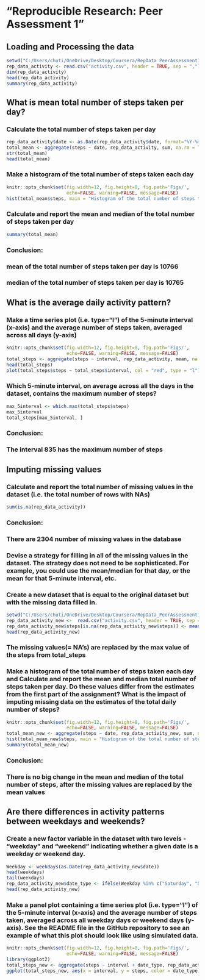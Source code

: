 # "Reproducible Research: Peer Assessment 1"

## Loading and Processing the data

```r
setwd("C:/Users/chuti/OneDrive/Desktop/Coursera/RepData_PeerAssessment1/activity")
rep_data_activity <- read.csv("activity.csv", header = TRUE, sep = ",")
dim(rep_data_activity)
head(rep_data_activity)
summary(rep_data_activity)
```

## What is mean total number of steps taken per day?

### Calculate the total number of steps taken per day

```r
rep_data_activity$date <- as.Date(rep_data_activity$date, format="%Y-%m-%d")
total_mean <- aggregate(steps ~ date, rep_data_activity, sum, na.rm = TRUE)
str(total_mean)
head(total_mean)
```



### Make a histogram of the total number of steps taken each day

```r
knitr::opts_chunk$set(fig.width=12, fig.height=8, fig.path='Figs/',
                      echo=FALSE, warning=FALSE, message=FALSE)
hist(total_mean$steps, main = "Histogram of the total number of steps taken each day")
```

### Calculate and report the mean and median of the total number of steps taken per day

```r
summary(total_mean)
```

### Conclusion:
### mean of the total number of steps taken per day is 10766
### median of the total number of steps taken per day is 10765

## What is the average daily activity pattern?

### Make a time series plot (i.e. \color{red}{\verb|type = "l"|}type="l") of the 5-minute interval (x-axis) and the average number of steps taken, averaged across all days (y-axis)

```r
knitr::opts_chunk$set(fig.width=12, fig.height=8, fig.path='Figs/',
                      echo=FALSE, warning=FALSE, message=FALSE)
total_steps <- aggregate(steps ~ interval, rep_data_activity, mean, na.rm = TRUE)
head(total_steps)
plot(total_steps$steps ~ total_steps$interval, col = "red", type = "l")
```

### Which 5-minute interval, on average across all the days in the dataset, contains the maximum number of steps?

```r
max_5interval <- which.max(total_steps$steps)
max_5interval
total_steps[max_5interval, ]
```

### Conclusion:
### The interval 835 has the maximum number of steps

## Imputing missing values

### Calculate and report the total number of missing values in the dataset (i.e. the total number of rows with \color{red}{\verb|NA|}NAs)

```r
sum(is.na(rep_data_activity))
```

### Conclusion:
### There are 2304 number of missing values in the database

### Devise a strategy for filling in all of the missing values in the dataset. The strategy does not need to be sophisticated. For example, you could use the mean/median for that day, or the mean for that 5-minute interval, etc.
### Create a new dataset that is equal to the original dataset but with the missing data filled in.

```r
setwd("C:/Users/chuti/OneDrive/Desktop/Coursera/RepData_PeerAssessment1/activity")
rep_data_activity_new <-  read.csv("activity.csv", header = TRUE, sep = ",")
rep_data_activity_new$steps[is.na(rep_data_activity_new$steps)] <- mean(rep_data_activity_new$steps, na.rm = TRUE)
head(rep_data_activity_new)
```


### The missing values(= NA's) are replaced by the max value of the steps from total_steps

### Make a histogram of the total number of steps taken each day and Calculate and report the mean and median total number of steps taken per day. Do these values differ from the estimates from the first part of the assignment? What is the impact of imputing missing data on the estimates of the total daily number of steps?

```r
knitr::opts_chunk$set(fig.width=12, fig.height=8, fig.path='Figs/',
                      echo=FALSE, warning=FALSE, message=FALSE)
total_mean_new <- aggregate(steps ~ date, rep_data_activity_new, sum, na.rm = TRUE)
hist(total_mean_new$steps, main = "Histogram of the total number of steps taken each day after missing values are imputed")
summary(total_mean_new)
```

### Conclusion:
### There is no big change in the mean and median of the total number of steps, after the missing values are replaced by the mean values

## Are there differences in activity patterns between weekdays and weekends?

### Create a new factor variable in the dataset with two levels - "weekday" and "weekend" indicating whether a given date is a weekday or weekend day.

```r
Weekday <- weekdays(as.Date(rep_data_activity_new$date))
head(weekdays)
tail(weekdays)
rep_data_activity_new$date_type <- ifelse(Weekday %in% c("Saturday", "Sunday"), "Weekend", "Weekday")
head(rep_data_activity_new)    
```

### Make a panel plot containing a time series plot (i.e. \color{red}{\verb|type = "l"|}type="l") of the 5-minute interval (x-axis) and the average number of steps taken, averaged across all weekday days or weekend days (y-axis). See the README file in the GitHub repository to see an example of what this plot should look like using simulated data.

```r
knitr::opts_chunk$set(fig.width=12, fig.height=8, fig.path='Figs/',
                      echo=FALSE, warning=FALSE, message=FALSE)
library(ggplot2)
total_steps_new <- aggregate(steps ~ interval + date_type, rep_data_activity_new, mean)
ggplot(total_steps_new, aes(x = interval, y = steps, color = date_type)) + facet_grid(date_type~.) + geom_line() + labs(title = "Panel plot comparing the average number of steps taken per 5-minute interval across weekdays and weekends", y = "Average number of days", x = "5-minute interval") + geom_smooth()
```

